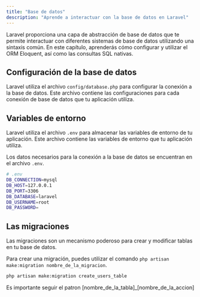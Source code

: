 ```yaml
---
title: "Base de datos"
description: "Aprende a interactuar con la base de datos en Laravel"
---
```


Laravel proporciona una capa de abstracción de base de datos que te permite interactuar con diferentes sistemas de base de datos utilizando una sintaxis común. En este capítulo, aprenderás cómo configurar y utilizar el ORM Eloquent, así como las consultas SQL nativas.

## Configuración de la base de datos

Laravel utiliza el archivo `config/database.php` para configurar la conexión a la base de datos. Este archivo contiene las configuraciones para cada conexión de base de datos que tu aplicación utiliza.


## Variables de entorno

Laravel utiliza el archivo `.env` para almacenar las variables de entorno de tu aplicación. Este archivo contiene las variables de entorno que tu aplicación utiliza.

Los datos necesarios para la conexión a la base de datos se encuentran en el archivo `.env`.

```sh
# .env
DB_CONNECTION=mysql
DB_HOST=127.0.0.1
DB_PORT=3306
DB_DATABASE=laravel
DB_USERNAME=root
DB_PASSWORD=
```

## Las migraciones

Las migraciones son un mecanismo poderoso para crear y modificar tablas en tu base de datos.

Para crear una migración, puedes utilizar el comando `php artisan make:migration nombre_de_la_migracion`.


```bash
php artisan make:migration create_users_table
```
Es importante seguir el patron [nombre_de_la_tabla]_[nombre_de_la_accion]







